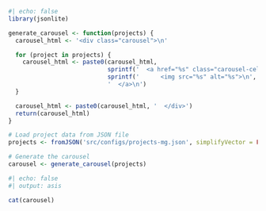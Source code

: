 
<link rel="stylesheet" type="text/css" href="https://unpkg.com/flickity@2.2.2/dist/flickity.min.css">
<script src="https://unpkg.com/flickity@2.2.2/dist/flickity.pkgd.min.js"></script>


```r
#| echo: false
library(jsonlite)

generate_carousel <- function(projects) {
  carousel_html <- '<div class="carousel">\n'

  for (project in projects) {
    carousel_html <- paste0(carousel_html,
                            sprintf('  <a href="%s" class="carousel-cell">\n', project$link),
                            sprintf('      <img src="%s" alt="%s">\n', project$image, project$title),
                            '  </a>\n')
  }

  carousel_html <- paste0(carousel_html, '  </div>')
  return(carousel_html)
}

# Load project data from JSON file
projects <- fromJSON('src/configs/projects-mg.json', simplifyVector = FALSE)

# Generate the carousel
carousel <- generate_carousel(projects)

```


:::{.column-screen}

```r
#| echo: false
#| output: asis

cat(carousel)
```

:::

<script>
  document.addEventListener('DOMContentLoaded', function() {
    var flkty = new Flickity('.carousel', {
      // options
      cellAlign: 'left',
      contain: true,
      autoPlay: true,
      wrapAround: true
    });
  });
</script>
